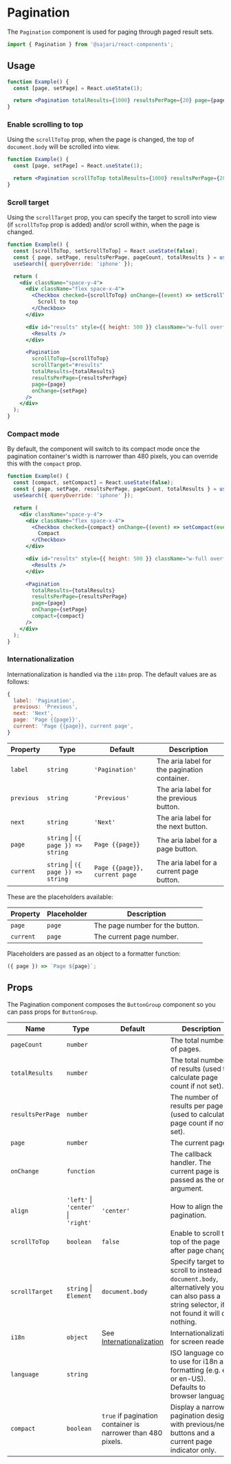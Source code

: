 
<SEO
  title="Pagination"
  scope={scopes.components}
  description="Pagination component is used for paging through paged result sets."
/>

# Pagination

The `Pagination` component is used for paging through paged result sets.

```js
import { Pagination } from '@sajari/react-components';
```

## Usage

```jsx
function Example() {
  const [page, setPage] = React.useState(1);

  return <Pagination totalResults={1000} resultsPerPage={20} page={page} onChange={setPage} />;
}
```

### Enable scrolling to top

Using the `scrollToTop` prop, when the page is changed, the top of `document.body` will be scrolled into view.

```jsx
function Example() {
  const [page, setPage] = React.useState(1);

  return <Pagination scrollToTop totalResults={1000} resultsPerPage={20} page={page} onChange={setPage} />;
}
```

### Scroll target

Using the `scrollTarget` prop, you can specify the target to scroll into view (if `scrollToTop` prop is added) and/or scroll within, when the page is changed.

```jsx
function Example() {
  const [scrollToTop, setScrollToTop] = React.useState(false);
  const { page, setPage, resultsPerPage, pageCount, totalResults } = usePagination();
  useSearch({ queryOverride: 'iphone' });

  return (
    <div className="space-y-4">
      <div className="flex space-x-4">
        <Checkbox checked={scrollToTop} onChange={(event) => setScrollToTop(event.target.checked)}>
          Scroll to top
        </Checkbox>
      </div>

      <div id="results" style={{ height: 500 }} className="w-full overflow-y-scroll">
        <Results />
      </div>

      <Pagination
        scrollToTop={scrollToTop}
        scrollTarget="#results"
        totalResults={totalResults}
        resultsPerPage={resultsPerPage}
        page={page}
        onChange={setPage}
      />
    </div>
  );
}
```

### Compact mode

By default, the component will switch to its compact mode once the pagination container's width is narrower than 480 pixels, you can override this with the `compact` prop.

```jsx
function Example() {
  const [compact, setCompact] = React.useState(false);
  const { page, setPage, resultsPerPage, pageCount, totalResults } = usePagination();
  useSearch({ queryOverride: 'iphone' });

  return (
    <div className="space-y-4">
      <div className="flex space-x-4">
        <Checkbox checked={compact} onChange={(event) => setCompact(event.target.checked)}>
          Compact
        </Checkbox>
      </div>

      <div id="results" style={{ height: 500 }} className="w-full overflow-y-scroll">
        <Results />
      </div>

      <Pagination
        totalResults={totalResults}
        resultsPerPage={resultsPerPage}
        page={page}
        onChange={setPage}
        compact={compact}
      />
    </div>
  );
}
```

### Internationalization

Internationalization is handled via the `i18n` prop. The default values are as follows:

```javascript
{
  label: 'Pagination',
  previous: 'Previous',
  next: 'Next',
  page: 'Page {{page}}',
  current: 'Page {{page}}, current page',
}
```

| Property   | Type                               | Default                       | Description                                  |
| ---------- | ---------------------------------- | ----------------------------- | -------------------------------------------- |
| `label`    | `string`                           | `'Pagination'`                | The aria label for the pagination container. |
| `previous` | `string`                           | `'Previous'`                  | The aria label for the previous button.      |
| `next`     | `string`                           | `'Next'`                      | The aria label for the next button.          |
| `page`     | `string` \| `({ page }) => string` | `Page {{page}}`               | The aria label for a page button.            |
| `current`  | `string` \| `({ page }) => string` | `Page {{page}}, current page` | The aria label for a current page button.    |

These are the placeholders available:

| Property  | Placeholder | Description                     |
| --------- | ----------- | ------------------------------- |
| `page`    | `page`      | The page number for the button. |
| `current` | `page`      | The current page number.        |

Placeholders are passed as an object to a formatter function:

```js
({ page }) => `Page ${page}`;
```

## Props

The Pagination component composes the `ButtonGroup` component so you can pass props for
`ButtonGroup`.

| Name             | Type                                | Default                                                     | Description                                                                                                                                 |
| ---------------- | ----------------------------------- | ----------------------------------------------------------- | ------------------------------------------------------------------------------------------------------------------------------------------- |
| `pageCount`      | `number`                            |                                                             | The total number of pages.                                                                                                                  |
| `totalResults`   | `number`                            |                                                             | The total number of results (used to calculate page count if not set).                                                                      |
| `resultsPerPage` | `number`                            |                                                             | The number of results per page (used to calculate page count if not set).                                                                   |
| `page`           | `number`                            |                                                             | The current page.                                                                                                                           |
| `onChange`       | `function`                          |                                                             | The callback handler. The current page is passed as the only argument.                                                                      |
| `align`          | `'left'` \| `'center'` \| `'right'` | `'center'`                                                  | How to align the pagination.                                                                                                                |
| `scrollToTop`    | `boolean`                           | `false`                                                     | Enable to scroll to top of the page after page change.                                                                                      |
| `scrollTarget`   | `string` \| `Element`               | `document.body`                                             | Specify target to scroll to instead of `document.body`, alternatively you can also pass a string selector, if not found it will do nothing. |
| `i18n`           | `object`                            | See [Internationalization](#internationalization)           | Internationalization for screen readers.                                                                                                    |
| `language`       | `string`                            |                                                             | ISO language code to use for i18n and formatting (e.g. en or en-US). Defaults to browser language.                                          |
| `compact`        | `boolean`                           | `true` if pagination container is narrower than 480 pixels. | Display a narrower pagination design with previous/next buttons and a current page indicator only.                                          |
